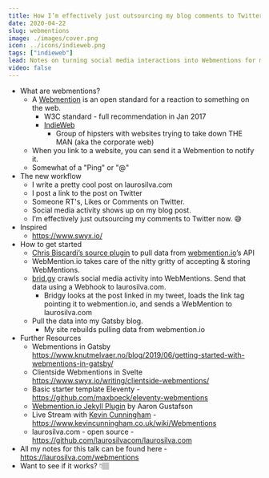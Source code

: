```yaml
---
title: How I’m effectively just outsourcing my blog comments to Twitter
date: 2020-04-22
slug: webmentions
image: ./images/cover.png
icon: ../icons/indieweb.png
tags: ["indieweb"]
lead: Notes on turning social media interactions into Webmentions for my digital garden.
video: false
---
```


- What are webmentions?
  - A [Webmention](https://indieweb.org/Webmention) is an open standard for a reaction to something on the web.
    - W3C standard - full recommendation in Jan 2017
    - [IndieWeb](https://indieweb.org/)
      - Group of hipsters with websites trying to take down THE MAN (aka the corporate web)
  - When you link to a website, you can send it a Webmention to notify it.
  - Somewhat of a "Ping" or "@"
- The new workflow
  - I write a pretty cool post on laurosilva.com
  - I post a link to the post on Twitter
  - Someone RT's, Likes or Comments on Twitter.
  - Social media activity shows up on my blog post.
  - I’m effectively just outsourcing my comments to Twitter now. 😅
- Inspired
  - https://www.swyx.io/
- How to get started
  - [Chris Biscardi’s source plugin](https://www.christopherbiscardi.com/post/building-gatsby-plugin-webmentions) to pull data from [webmention.io](https://webmention.io/)’s API
  - WebMention.io takes care of the nitty gritty of accepting & storing WebMentions.
  - [brid.gy](https://brid.gy/) crawls social media activity into WebMentions. Send that data using a Webhook to laurosilva.com.
    - Bridgy looks at the post linked in my tweet, loads the link tag pointing it to webmention.io, and sends a WebMention to laurosilva.com
  - Pull the data into my Gatsby blog.
    - My site rebuilds pulling data from webmention.io
- Further Resources
  - Webmentions in Gatsby https://www.knutmelvaer.no/blog/2019/06/getting-started-with-webmentions-in-gatsby/
  - Clientside Webmentions in Svelte https://www.swyx.io/writing/clientside-webmentions/
  - Basic starter template Eleventy - https://github.com/maxboeck/eleventy-webmentions
  - [Webmention.io Jekyll Plugin](https://github.com/aarongustafson/jekyll-webmention_io) by Aaron Gustafson
  - Live Stream with [Kevin Cunningham](https://www.kevincunningham.co.uk/) - https://www.kevincunningham.co.uk/wiki/Webmentions
  - laurosilva.com - open source - https://github.com/laurosilvacom/laurosilva.com
- All my notes for this talk can be found here - https://laurosilva.com/webmentions
- Want to see if it works? 👇🏽
